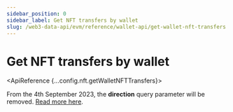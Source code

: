 ```yaml
---
sidebar_position: 0
sidebar_label: Get NFT transfers by wallet
slug: /web3-data-api/evm/reference/wallet-api/get-wallet-nft-transfers
---
```



# Get NFT transfers by wallet

<ApiReference {...config.nft.getWalletNFTTransfers}>
  <Admonition type="caution" icon="⚠️" title="QUERY PARAMETER CHANGE">
    <p>
      From the 4th September 2023, the <b>direction</b> query parameter will be removed. <a href="/changelog/essential-api-changes">Read more here</a>.
    </p>
  </Admonition>
</ApiReference>
